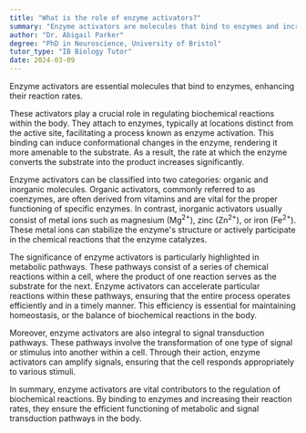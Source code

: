 ```yaml
---
title: "What is the role of enzyme activators?"
summary: "Enzyme activators are molecules that bind to enzymes and increase their rate of reaction."
author: "Dr. Abigail Parker"
degree: "PhD in Neuroscience, University of Bristol"
tutor_type: "IB Biology Tutor"
date: 2024-03-09
---
```


Enzyme activators are essential molecules that bind to enzymes, enhancing their reaction rates.

These activators play a crucial role in regulating biochemical reactions within the body. They attach to enzymes, typically at locations distinct from the active site, facilitating a process known as enzyme activation. This binding can induce conformational changes in the enzyme, rendering it more amenable to the substrate. As a result, the rate at which the enzyme converts the substrate into the product increases significantly.

Enzyme activators can be classified into two categories: organic and inorganic molecules. Organic activators, commonly referred to as coenzymes, are often derived from vitamins and are vital for the proper functioning of specific enzymes. In contrast, inorganic activators usually consist of metal ions such as magnesium ($\text{Mg}^{2+}$), zinc ($\text{Zn}^{2+}$), or iron ($\text{Fe}^{2+}$). These metal ions can stabilize the enzyme's structure or actively participate in the chemical reactions that the enzyme catalyzes.

The significance of enzyme activators is particularly highlighted in metabolic pathways. These pathways consist of a series of chemical reactions within a cell, where the product of one reaction serves as the substrate for the next. Enzyme activators can accelerate particular reactions within these pathways, ensuring that the entire process operates efficiently and in a timely manner. This efficiency is essential for maintaining homeostasis, or the balance of biochemical reactions in the body.

Moreover, enzyme activators are also integral to signal transduction pathways. These pathways involve the transformation of one type of signal or stimulus into another within a cell. Through their action, enzyme activators can amplify signals, ensuring that the cell responds appropriately to various stimuli.

In summary, enzyme activators are vital contributors to the regulation of biochemical reactions. By binding to enzymes and increasing their reaction rates, they ensure the efficient functioning of metabolic and signal transduction pathways in the body.
    